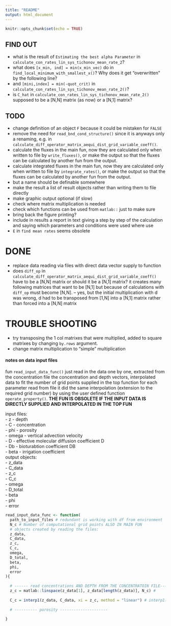 ```yaml
---
title: "README"
output: html_document
---
```


```r
knitr::opts_chunk$set(echo = TRUE)
```


## FIND OUT
- what is the result of `Estimating the best alpha Parameter` in `calculate_con_rates_lin_sys_tichonov_mean_rate_2`?  
- what does `[x_min, ind] = min(x_min_vec)` do in `find_local_minimum_with_smallest_x()`? Why does it get "overwritten" by the following line?  
- and `[mini,index] = min(-quot_crit)` in `calculate_con_rates_lin_sys_tichonov_mean_rate_2()`? 
- is `C_hat` in `calculate_con_rates_lin_sys_tichonov_mean_rate_2()` supposed to be a [N,N] matrix (as now) or a [N,1] matrix?  
  

## TODO
- change definition of an object `F` because it could be mistaken for `FALSE`  
- remove the need for `read_bnd_cond_structure()` since it is anyways only a renaming, e.g. in   `calculate_diff_operator_matrix_aequi_dist_grid_variable_coeff()`.  
- calculate the fluxes in the main fun, now they are calculated only when written to file by `write_fluxes()`, or make the output so that the fluxes can be calculated by another fun from the output.  
- calculate integrated fluxes in the main fun, now they are calculated only when written to file by `integrate_rates()`, or make the output so that the fluxes can be calculated by another fun from the output.  
- but a name should be definable somewhere   
- make the result a list of result objects rather than writing them to file directly  
- make graphic output optional (if slow)  
- check where matrix multiplication is needed  
- check which functions can be used from `matlab::` just to make sure   
- bring back the figure printing? 
- include in results a report in text giving a step by step of the calculation and saying which parameters and conditions were used where use 
- `E` in `find mean rates` seems obsolete

# DONE
- replace data reading via files with direct data vector supply to function  
- does `diff_op` in `calculate_diff_operator_matrix_aequi_dist_grid_variable_coeff()` have to be a [N,N] matrix or should it be a [N,1] matrix? it creates many following matrices that want to be [N,1] but because of calculations with `diff_op` must become [N,N]. -- yes, but the initial multiplication with d was wrong, d had to be transposed from [1,N] into a [N,1] matrix rather than forced into a [N,N] matrix  



# TROUBLE SHOOTING
- try transposing the 1 col matrixes that were multiplied, added to square matrixes by changing `by.rows` argument.  
- change matrix multiplication to "simple" multiplication  

#### notes on data input files
fun `read_input_data_func()` just read in the data one by one, extracted from the concentration file the concentration and depth vectors, interpolated data to fit the number of grid points supplied in the top function
for each parameter read from file it did the same interpolation (extension to the required grid number)
by using the user defined function `operate_property()`.
**THE FUN IS OBSOLETE IF THE INPUT DATA IS DIRECTLY SUPPLIED AND INTERPOLATED IN THE TOP FUN**  

input files:  
- z - depth  
- C - concentration  
- phi - porosity  
- omega - vertical advection velocity  
- D - effective molecular diffusion coefficient D  
- Db - bioturabtion coefficient DB  
- beta - irrigation coefficient   
output objects:  
- z_data  
- C_data  
- z_c  
- C_c  
- omega  
- D_total  
- beta  
- phi  
- error  

```r
read_input_data_func <- function(
  path_to_input_files # redundant is working with df from environment  
  N_c # Number of computational grid points ALSO IN MAIN FUN
  # objects created by reading the files:
  z_data,
  C_data,
  z_c,
  C_c,
  omega,
  D_total,
  beta,
  phi,
  error
){
  
  # ------ read concentrations AND DEPTH FROM THE CONCENTRATOIN FILE----------------
  z_c = matlab::linspace(z_data[1], z_data[length(z_data)], N_c) # 
  
  C_c = interp1(z_data, C_data, xi = z_c, method = "linear") # interp1() is the same in r and matlab
  
  # ---------- porosity ---------------------
  
}
```

